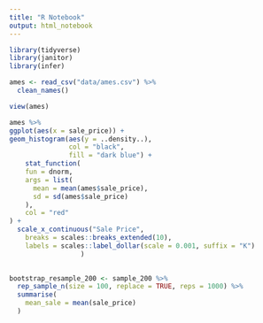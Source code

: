 ```yaml
---
title: "R Notebook"
output: html_notebook
---
```


```r
library(tidyverse)
library(janitor)
library(infer)
```

```r
ames <- read_csv("data/ames.csv") %>% 
  clean_names()
```

```r
view(ames)
```



```r
ames %>% 
ggplot(aes(x = sale_price)) + 
geom_histogram(aes(y = ..density..), 
               col = "black", 
               fill = "dark blue") +
    stat_function(
    fun = dnorm, 
    args = list(
      mean = mean(ames$sale_price), 
      sd = sd(ames$sale_price)
    ),
    col = "red"
) +
  scale_x_continuous("Sale Price",
    breaks = scales::breaks_extended(10),
    labels = scales::label_dollar(scale = 0.001, suffix = "K")
                  ) 
               
```


```r

bootstrap_resample_200 <- sample_200 %>%
  rep_sample_n(size = 100, replace = TRUE, reps = 1000) %>%
  summarise(
    mean_sale = mean(sale_price)
  )
```


